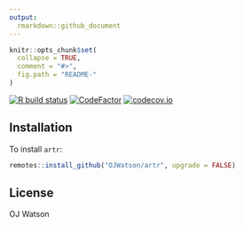 ```yaml
---
output:
  rmarkdown::github_document
---
```


<!-- README.md is generated from README.Rmd. Please edit that file -->

```r
knitr::opts_chunk$set(
  collapse = TRUE,
  comment = "#>",
  fig.path = "README-"
)
```

<!-- badges: start -->
[![R build status](https://github.com/OJWatson/artr/workflows/R-CMD-check/badge.svg)](https://github.com/OJWatson/artr/actions)
[![CodeFactor](https://www.codefactor.io/repository/github/OJWatson/artr/badge)](https://www.codefactor.io/repository/github/OJWatson/artr)
[![codecov.io](https://codecov.io/github/OJWatson/artr/coverage.svg?branch=main)](https://codecov.io/github/OJWatson/artr?branch=main)
<!-- badges: end -->

## Installation

To install `artr`:

```r
remotes::install_github("OJWatson/artr", upgrade = FALSE)
```

## License

OJ Watson

